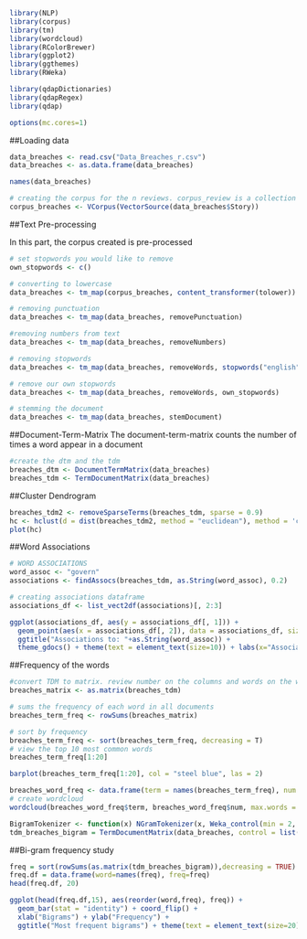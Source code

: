 ```{r}
library(NLP)
library(corpus)
library(tm)
library(wordcloud)
library(RColorBrewer)
library(ggplot2)
library(ggthemes)
library(RWeka)

```

```{r}
library(qdapDictionaries)
library(qdapRegex)
library(qdap)
```

```{r}
options(mc.cores=1)
```

##Loading data

```{r}
data_breaches <- read.csv("Data_Breaches_r.csv")
data_breaches <- as.data.frame(data_breaches)
```

```{r}
names(data_breaches)
```




```{r}
# creating the corpus for the n reviews. corpus_review is a collection of the n reviews
corpus_breaches <- VCorpus(VectorSource(data_breaches$Story))
```

##Text Pre-processing

In this part, the corpus created is pre-processed

```{r}
# set stopwords you would like to remove
own_stopwords <- c()
```

```{r}
# converting to lowercase
data_breaches <- tm_map(corpus_breaches, content_transformer(tolower))

# removing punctuation
data_breaches <- tm_map(data_breaches, removePunctuation)

#removing numbers from text
data_breaches <- tm_map(data_breaches, removeNumbers)

# removing stopwords
data_breaches <- tm_map(data_breaches, removeWords, stopwords("english"))

# remove our own stopwords
data_breaches <- tm_map(data_breaches, removeWords, own_stopwords)

# stemming the document
data_breaches <- tm_map(data_breaches, stemDocument)
```

##Document-Term-Matrix
The document-term-matrix counts the number of times a word appear in a document

```{r}
#create the dtm and the tdm
breaches_dtm <- DocumentTermMatrix(data_breaches)
breaches_tdm <- TermDocumentMatrix(data_breaches)
```
##Cluster Dendrogram


```{r}
breaches_tdm2 <- removeSparseTerms(breaches_tdm, sparse = 0.9)
hc <- hclust(d = dist(breaches_tdm2, method = "euclidean"), method = 'complete')
plot(hc)
```

##Word Associations
```{r}
# WORD ASSOCIATIONS
word_assoc <- "govern"
associations <- findAssocs(breaches_tdm, as.String(word_assoc), 0.2)
```


```{r}
# creating associations dataframe
associations_df <- list_vect2df(associations)[, 2:3]
```

```{r}

ggplot(associations_df, aes(y = associations_df[, 1])) + 
  geom_point(aes(x = associations_df[, 2]), data = associations_df, size = 3) +
  ggtitle("Associations to: "+as.String(word_assoc)) +
  theme_gdocs() + theme(text = element_text(size=10)) + labs(x="Association level", y = "Words")
```

##Frequency of the words
```{r}

#convert TDM to matrix. review number on the columns and words on the wows. Values are frequencies
breaches_matrix <- as.matrix(breaches_tdm)
```

```{r}
# sums the frequency of each word in all documents
breaches_term_freq <- rowSums(breaches_matrix)
```
```{r}
# sort by frequency
breaches_term_freq <- sort(breaches_term_freq, decreasing = T)
# view the top 10 most common words
breaches_term_freq[1:20]
```

```{r}
barplot(breaches_term_freq[1:20], col = "steel blue", las = 2)
```

```{r}
breaches_word_freq <- data.frame(term = names(breaches_term_freq), num = breaches_term_freq)
# create wordcloud
wordcloud(breaches_word_freq$term, breaches_word_freq$num, max.words = 50, colors = c("blue", "black", "tomato"))
```


```{r}
BigramTokenizer <- function(x) NGramTokenizer(x, Weka_control(min = 2, max = 2))
tdm_breaches_bigram = TermDocumentMatrix(data_breaches, control = list(tokenize = BigramTokenizer))

```
##Bi-gram frequency study
```{r}
freq = sort(rowSums(as.matrix(tdm_breaches_bigram)),decreasing = TRUE)
freq.df = data.frame(word=names(freq), freq=freq)
head(freq.df, 20)
```

```{r}
ggplot(head(freq.df,15), aes(reorder(word,freq), freq)) +
  geom_bar(stat = "identity") + coord_flip() +
  xlab("Bigrams") + ylab("Frequency") +
  ggtitle("Most frequent bigrams") + theme(text = element_text(size=20))
```

